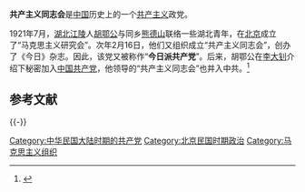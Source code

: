 {{Infobox political party
|name          = 共產主義同志會
|lang1         =
|name_lang1    =
|logo          = 
|colorcode     =     red
|leader        = [[胡鄂公|胡鄂公]]、[[熊德山|熊德山]]
|merged      = {{CCP}}
|foundation    =    {{start date|1922|02|16}}
|predecessor  = 马克思主义研究会
|ideology      = [[馬克思主義|馬克思主義]]、[[共產主義|共產主義]]
|position      =[[左翼|左翼]]
|country       = 中華民國
}}
'''共产主义同志会'''是[[中国|中国]]历史上的一个[[共产主义|共产主义]]政党。

1921年7月，[[湖北|湖北]][[江陵|江陵]]人[[胡鄂公|胡鄂公]]与同乡[[熊德山|熊德山]]联络一些湖北青年，在[[北京|北京]]成立了“马克思主义研究会”。次年2月16日，他们又组织成立“共产主义同志会”，创办了《今日》杂志。因此，该党又被称作“'''今日派共产党'''”。后来，胡鄂公在[[李大钊|李大钊]]介绍下秘密加入[[中国共产党|中国共产党]]，他领导的“共产主义同志会”也并入中共。<ref>{{Cite web |url = http://history.sina.com.cn/bk/ds/2013-09-04/172253060.shtml |title = 中国历史上曾经还有十四个“共产党” |author = 张扬、曹凯 |date = 2013年9月4日 |publisher = 新浪历史 |accessdate = 2016-02-14 |archive-date = 2016-03-04 |archive-url = https://web.archive.org/web/20160304074908/http://history.sina.com.cn/bk/ds/2013-09-04/172253060.shtml |dead-url = no }}</ref>

== 参考文献 ==
{{Reflist}}

{{-}}
{{马克思主义在中国的早期传播}}

[[Category:中华民国大陆时期的共产党|Category:中华民国大陆时期的共产党]]
[[Category:北京民国时期政治|Category:北京民国时期政治]]
[[Category:马克思主义组织|Category:马克思主义组织]]